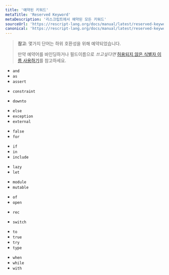 ```yaml
---
title: '예약된 키워드'
metaTitle: 'Reserved Keyword'
metaDescription: '리스크립트에서 예약된 모든 키워드'
sourceUrl: 'https://rescript-lang.org/docs/manual/latest/reserved-keywords'
canonical: 'https://rescript-lang.org/docs/manual/latest/reserved-keywords'
---
```


> **참고**: 몇가지 단어는 하위 호환성을 위해 예약되었습니다.
>
> 만약 예약어를 바인딩하거나 필드이름으로 _쓰고싶다면_ [허용되지 않은 식별자 이름 사용하기](/JavaScript-Interop/10-Use-Illegal-Identifier-Names)를 참고하세요.

- `and`
- `as`
- `assert`

<!-- - `begin` -->

<!-- - `class` -->

- `constraint`

<!-- - `do` -->
<!-- - `done` -->

- `downto`

* `else`
  <!-- - `end` -->
  <!-- - `esfun` -->
* `exception`
* `external`

- `false`
- `for`
  <!-- - `fun` -->
  <!-- - `function` -->
  <!-- - `functor` -->

* `if`
* `in`
* `include`
  <!-- - `inherit` -->
  <!-- - `initializer` -->

- `lazy`
- `let`

* `module`
* `mutable`

<!-- - `new` -->
<!-- - `nonrec` -->

<!-- - `object` -->

- `of`
- `open`
  <!-- - `or` -->

<!-- - `pri` -->
<!-- - `pub` -->

- `rec`

<!-- - `sig` -->
<!-- - `struct` -->

- `switch`

<!-- - `then` -->

- `to`
- `true`
- `try`
- `type`

<!-- - `val` -->
<!-- - `virtual` -->

- `when`
- `while`
- `with`
